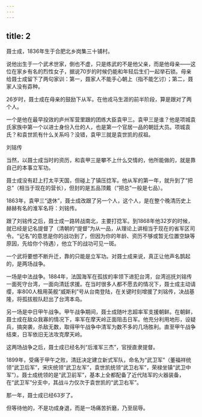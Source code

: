 ```yaml
---
---
---
```

title: 2
---



聂士成，1836年生于合肥北乡岗集三十铺村。

说他出生于一个武术世家，倒也不虚，只是练武的不是他父亲，而是他母亲——这位在家乡有名的烈性女子，据说70岁的时候仍能和年轻后生们一起举石锁。母亲给聂士成留下了两句家训：第一，聂家人不能手心朝上（指不能乞讨）；第二，聂家人没有孬种。

26岁时，聂士成在母亲的鼓励下从军。在他戎马生涯的前半阶段，算是跟对了两个人。

一个是他在最早投效的庐州军营里跟的团练大臣袁甲三。袁甲三是谁？他是项城袁氏家族中第一个以进士身份入仕的人，也是第一个官居一品的朝廷大员。项城袁氏？和袁世凯有什么关系吗？没错，袁甲三就是袁世凯的叔祖。

刘铭传



当然，以聂士成当时的资历，和袁甲三是攀不上什么交情的，他所能做的，就是靠自己的本事立军功。

聂士成没有赶上打太平天国，但碰上了镇压捻军。他从军的第一年，就升到了“把总”（相当于现在的营长），但封的是五品顶戴（“把总”一般是七品）。

1863年，袁甲三“退休”，聂士成改跟了另一个人，这个人，是在整个晚清历史上赫赫有名的淮军名将：刘铭传。

跟了刘铭传之后，聂士成一路转战南北，主要打捻军。到1868年他32岁的时候，就已经是记名提督了（清朝的“提督”为从一品，从理论上讲相当于现在的省军区司令。“记名”的意思是你的战功到了，但因为你的年龄、资历不够或暂无位置空缺等原因，先给你个待遇），他立下的战功可见一斑。

一个武将要想不断升迁，靠的只能是立军功。对聂士成来说，真正让他声名鹊起的，是两场战争。

一场是中法战争。1884年，法国海军在孤拔的率领下进犯台湾，台湾巡抚刘铭传一面死守台湾，一面向清廷求援。在当时很多人都不愿去的情况下，聂士成主动请缨，率800人租用英舰“威斯利”号从台南登陆，在关键时刻增援了刘铭传，决战基隆，将孤拔舰队赶出了台湾本岛。

另一场是中日甲午战争。甲午战争期间，聂士成随叶志超率军支援朝鲜。在朝鲜，聂士成在敌众我寡的情况下，率军在摩天岭正面阻击日军。他充分利用地形，设疑兵，搞突袭，杀敌无数，取得甲午战争中清军为数不多的几场胜利。直至甲午战争结束，日军依旧无法攻克摩天岭。

这两场战争之后，聂士成已经名列“后淮军三杰”，官授直隶提督。

1899年，受痛于甲午之败，清廷决定建立新式军队，命名为“武卫军”（董福祥统领“武卫后军”，宋庆统领“武卫左军”，袁世凯统领“武卫右军”，荣禄坐镇“武卫中军”）。聂士成统领的是“武卫前军”，基本上全都配备了近代陆军的火器装备，在“武卫军”分支中，其战斗力仅次于袁世凯的“武卫右军”。

那一年，聂士成已经63岁了。

但等待他的，不是功成身退，而是一场痛苦折磨，乃至屈辱。